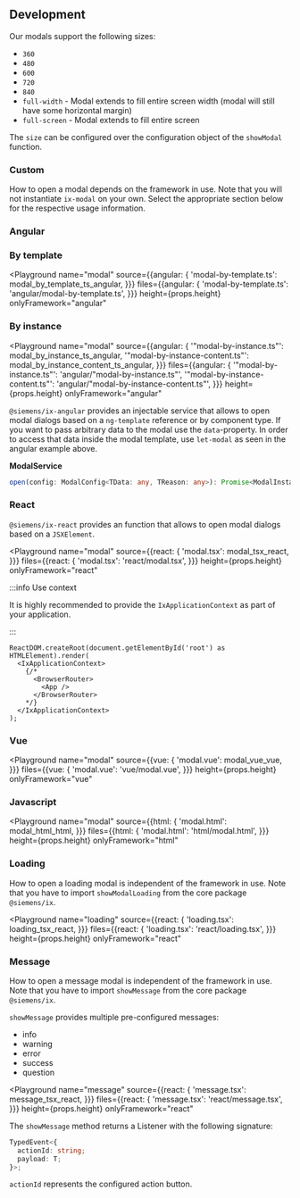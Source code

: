 


## Development

Our modals support the following sizes:

- `360`
- `480`
- `600`
- `720`
- `840`
- `full-width` - Modal extends to fill entire screen width (modal will still have some horizontal margin)
- `full-screen` - Modal extends to fill entire screen

The `size` can be configured over the configuration object of the `showModal` function.

<ModalSizesPlayground height="19rem" />

### Custom

How to open a modal depends on the framework in use. Note that you will not instantiate `ix-modal` on your own.
Select the appropriate section below for the respective usage information.

### Angular

### By template

<Playground
  name="modal" source={{angular: {
            'modal-by-template.ts': modal_by_template_ts_angular,
          }}}
  files={{angular: {
            'modal-by-template.ts': 'angular/modal-by-template.ts',
          }}}
  height={props.height}
  onlyFramework="angular"
></Playground>

### By instance

<Playground
  name="modal" source={{angular: {
            '"modal-by-instance.ts"': modal_by_instance_ts_angular,
            '"modal-by-instance-content.ts"': modal_by_instance_content_ts_angular,
          }}}
  files={{angular: {
            '"modal-by-instance.ts"': 'angular/"modal-by-instance.ts"',
            '"modal-by-instance-content.ts"': 'angular/"modal-by-instance-content.ts"',
          }}}
  height={props.height}
  onlyFramework="angular"
></Playground>

`@siemens/ix-angular` provides an injectable service that allows to open modal dialogs based on a `ng-template` reference or by component type.
If you want to pass arbitrary data to the modal use the `data`-property. In order to access that data inside the modal template, use `let-modal` as seen in the angular example above.

**ModalService**

```ts
open(config: ModalConfig<TData: any, TReason: any>): Promise<ModalInstance<TData>>
```

### React

`@siemens/ix-react` provides an function that allows to open modal dialogs based on a `JSXElement`.

<Playground
  name="modal" source={{react: {
            'modal.tsx': modal_tsx_react,
          }}}
  files={{react: {
            'modal.tsx': 'react/modal.tsx',
          }}}
  height={props.height}
  onlyFramework="react"
></Playground>

:::info Use context

It is highly recommended to provide the `IxApplicationContext` as part of your application.

:::

```tsx
ReactDOM.createRoot(document.getElementById('root') as HTMLElement).render(
  <IxApplicationContext>
    {/*
      <BrowserRouter>
        <App />
      </BrowserRouter>
    */}
  </IxApplicationContext>
);
```

### Vue

<Playground
  name="modal" source={{vue: {
            'modal.vue': modal_vue_vue,
          }}}
  files={{vue: {
            'modal.vue': 'vue/modal.vue',
          }}}
  height={props.height}
  onlyFramework="vue"
></Playground>

### Javascript

<Playground
  name="modal" source={{html: {
            'modal.html': modal_html_html,
          }}}
  files={{html: {
            'modal.html': 'html/modal.html',
          }}}
  height={props.height}
  onlyFramework="html"
></Playground>

### Loading

How to open a loading modal is independent of the framework in use. Note that you have to import `showModalLoading` from the core package `@siemens/ix`.

<Playground
  name="loading" source={{react: {
            'loading.tsx': loading_tsx_react,
          }}}
  files={{react: {
            'loading.tsx': 'react/loading.tsx',
          }}}
  height={props.height}
  onlyFramework="react"
></Playground>

### Message

How to open a message modal is independent of the framework in use. Note that you have to import `showMessage` from the core package `@siemens/ix`.

`showMessage` provides multiple pre-configured messages:

- info
- warning
- error
- success
- question

<Playground
  name="message" source={{react: {
            'message.tsx': message_tsx_react,
          }}}
  files={{react: {
            'message.tsx': 'react/message.tsx',
          }}}
  height={props.height}
  onlyFramework="react"
></Playground>

The `showMessage` method returns a Listener with the following signature:

```ts
TypedEvent<{
  actionId: string;
  payload: T;
}>;
```

`actionId` represents the configured action button.

<PropsHeaderJavaScriptApi />
<ModalConfig />
<ModalInstance />
